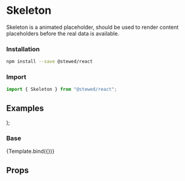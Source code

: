 
<Meta title="Components/Skeleton" component={Skeleton} />

# Skeleton

Skeleton is a animated placeholder, should be used to render content placeholders before the real data is available.

### Installation

```bash
npm install --save @stewed/react
```

### Import

```js
import { Skeleton } from "@stewed/react";
```

## Examples

  <Theme>
    <Skeleton {...args} />
  </Theme>
);

### Base

<Canvas>
  <Story
    name="Base"
    args={{
      shape: "line",
      size: "lg",
      radius: "md",
    }}>
    {Template.bind({})}
  </Story>
</Canvas>

## Props

<ArgsTable of={Skeleton} />
